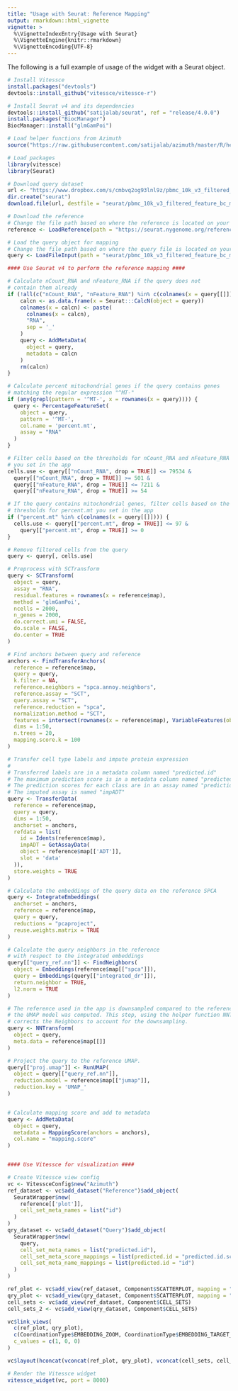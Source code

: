 ```yaml
---
title: "Usage with Seurat: Reference Mapping"
output: rmarkdown::html_vignette
vignette: >
  %\VignetteIndexEntry{Usage with Seurat}
  %\VignetteEngine{knitr::rmarkdown}
  %\VignetteEncoding{UTF-8}
---
```


The following is a full example of usage of the widget with a Seurat object.

```r
# Install Vitessce
install.packages("devtools")
devtools::install_github("vitessce/vitessce-r")

# Install Seurat v4 and its dependencies
devtools::install_github("satijalab/seurat", ref = "release/4.0.0")
install.packages("BiocManager")
BiocManager::install("glmGamPoi")

# Load helper functions from Azimuth
source("https://raw.githubusercontent.com/satijalab/azimuth/master/R/helpers.R")

# Load packages
library(vitessce)
library(Seurat)

# Download query dataset
url <- "https://www.dropbox.com/s/cmbvq2og93lnl9z/pbmc_10k_v3_filtered_feature_bc_matrix.h5?dl=1"
dir.create("seurat")
download.file(url, destfile = "seurat/pbmc_10k_v3_filtered_feature_bc_matrix.h5")

# Download the reference
# Change the file path based on where the reference is located on your system.
reference <- LoadReference(path = "https://seurat.nygenome.org/references/pbmc/")

# Load the query object for mapping
# Change the file path based on where the query file is located on your system.
query <- LoadFileInput(path = "seurat/pbmc_10k_v3_filtered_feature_bc_matrix.h5")

#### Use Seurat v4 to perform the reference mapping ####

# Calculate nCount_RNA and nFeature_RNA if the query does not
# contain them already
if (!all(c("nCount_RNA", "nFeature_RNA") %in% c(colnames(x = query[[]])))) {
    calcn <- as.data.frame(x = Seurat:::CalcN(object = query))
    colnames(x = calcn) <- paste(
      colnames(x = calcn),
      "RNA",
      sep = '_'
    )
    query <- AddMetaData(
      object = query,
      metadata = calcn
    )
    rm(calcn)
}

# Calculate percent mitochondrial genes if the query contains genes
# matching the regular expression "^MT-"
if (any(grepl(pattern = '^MT-', x = rownames(x = query)))) {
  query <- PercentageFeatureSet(
    object = query,
    pattern = '^MT-',
    col.name = 'percent.mt',
    assay = "RNA"
  )
}

# Filter cells based on the thresholds for nCount_RNA and nFeature_RNA
# you set in the app
cells.use <- query[["nCount_RNA", drop = TRUE]] <= 79534 &
  query[["nCount_RNA", drop = TRUE]] >= 501 &
  query[["nFeature_RNA", drop = TRUE]] <= 7211 &
  query[["nFeature_RNA", drop = TRUE]] >= 54

# If the query contains mitochondrial genes, filter cells based on the
# thresholds for percent.mt you set in the app
if ("percent.mt" %in% c(colnames(x = query[[]]))) {
  cells.use <- query[["percent.mt", drop = TRUE]] <= 97 &
    query[["percent.mt", drop = TRUE]] >= 0
}

# Remove filtered cells from the query
query <- query[, cells.use]

# Preprocess with SCTransform
query <- SCTransform(
  object = query,
  assay = "RNA",
  residual.features = rownames(x = reference$map),
  method = 'glmGamPoi',
  ncells = 2000,
  n_genes = 2000,
  do.correct.umi = FALSE,
  do.scale = FALSE,
  do.center = TRUE
)

# Find anchors between query and reference
anchors <- FindTransferAnchors(
  reference = reference$map,
  query = query,
  k.filter = NA,
  reference.neighbors = "spca.annoy.neighbors",
  reference.assay = "SCT",
  query.assay = "SCT",
  reference.reduction = "spca",
  normalization.method = "SCT",
  features = intersect(rownames(x = reference$map), VariableFeatures(object = query)),
  dims = 1:50,
  n.trees = 20,
  mapping.score.k = 100
)

# Transfer cell type labels and impute protein expression
#
# Transferred labels are in a metadata column named "predicted.id"
# The maximum prediction score is in a metadata column named "predicted.id.score"
# The prediction scores for each class are in an assay named "prediction.score.id"
# The imputed assay is named "impADT"
query <- TransferData(
  reference = reference$map,
  query = query,
  dims = 1:50,
  anchorset = anchors,
  refdata = list(
    id = Idents(reference$map),
    impADT = GetAssayData(
    object = reference$map[['ADT']],
    slot = 'data'
  )),
  store.weights = TRUE
)

# Calculate the embeddings of the query data on the reference SPCA
query <- IntegrateEmbeddings(
  anchorset = anchors,
  reference = reference$map,
  query = query,
  reductions = "pcaproject",
  reuse.weights.matrix = TRUE
)

# Calculate the query neighbors in the reference
# with respect to the integrated embeddings
query[["query_ref.nn"]] <- FindNeighbors(
  object = Embeddings(reference$map[["spca"]]),
  query = Embeddings(query[["integrated_dr"]]),
  return.neighbor = TRUE,
  l2.norm = TRUE
)

# The reference used in the app is downsampled compared to the reference on which
# the UMAP model was computed. This step, using the helper function NNTransform,
# corrects the Neighbors to account for the downsampling.
query <- NNTransform(
  object = query,
  meta.data = reference$map[[]]
)

# Project the query to the reference UMAP.
query[["proj.umap"]] <- RunUMAP(
  object = query[["query_ref.nn"]],
  reduction.model = reference$map[["jumap"]],
  reduction.key = 'UMAP_'
)


# Calculate mapping score and add to metadata
query <- AddMetaData(
  object = query,
  metadata = MappingScore(anchors = anchors),
  col.name = "mapping.score"
)


#### Use Vitessce for visualization ####

# Create Vitessce view config
vc <- VitessceConfig$new("Azimuth")
ref_dataset <- vc$add_dataset("Reference")$add_object(
  SeuratWrapper$new(
    reference[['plot']],
    cell_set_meta_names = list("id")
  )
)
qry_dataset <- vc$add_dataset("Query")$add_object(
  SeuratWrapper$new(
    query,
    cell_set_meta_names = list("predicted.id"),
    cell_set_meta_score_mappings = list(predicted.id = "predicted.id.score"),
    cell_set_meta_name_mappings = list(predicted.id = "id")
  )
)

ref_plot <- vc$add_view(ref_dataset, Component$SCATTERPLOT, mapping = "umap")
qry_plot <- vc$add_view(qry_dataset, Component$SCATTERPLOT, mapping = "proj.umap")
cell_sets <- vc$add_view(ref_dataset, Component$CELL_SETS)
cell_sets_2 <- vc$add_view(qry_dataset, Component$CELL_SETS)

vc$link_views(
  c(ref_plot, qry_plot),
  c(CoordinationType$EMBEDDING_ZOOM, CoordinationType$EMBEDDING_TARGET_X, CoordinationType$EMBEDDING_TARGET_Y),
  c_values = c(1, 0, 0)
)

vc$layout(hconcat(vconcat(ref_plot, qry_plot), vconcat(cell_sets, cell_sets_2)))

# Render the Vitessce widget
vitessce_widget(vc, port = 8000)

```
